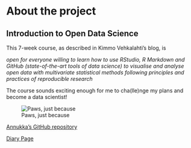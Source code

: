 
# About the project

## Introduction to Open Data Science

This 7-week course, as described in Kimmo Vehkalahti's blog, is

_open for everyone willing to learn how to use RStudio, R Markdown and GitHub (state-of-the-art tools of data science) to visualise and analyse open data with multivariate statistical methods following principles and practices of reproducible research_

The course sounds exciting enough for me to cha(lle)nge my plans and become a data scientist!

![Paws, just because](C:/Users/annuk/OneDrive/Uni of Helsinki/Introduction to Opean Data Science/IODS-project/paws.png)

[Annukka's GitHub repository](https://github.com/msnxt/IODS-project)

[Diary Page](https://msnxt.github.io/IODS-project/)
